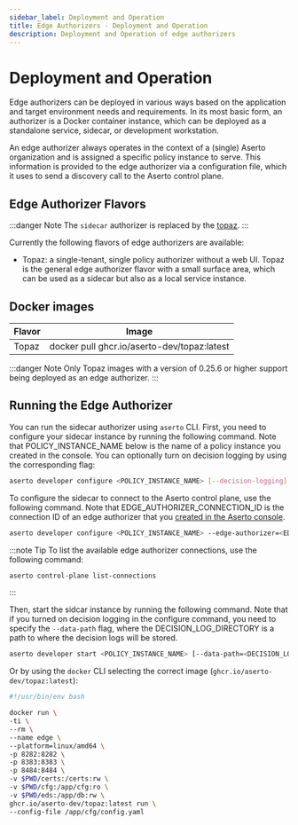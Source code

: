 ```yaml
---
sidebar_label: Deployment and Operation
title: Edge Authorizers - Deployment and Operation
description: Deployment and Operation of edge authorizers
---
```


# Deployment and Operation

Edge authorizers can be deployed in various ways based on the application and target environment needs and requirements.
In its most basic form, an authorizer is a Docker container instance, which can be deployed as a standalone service,
sidecar, or development workstation.

An edge authorizer always operates in the context of a (single) Aserto organization and is assigned a specific policy
instance to serve. This information is provided to the edge authorizer via a configuration file, which it uses to send a
discovery call to the Aserto control plane.

## Edge Authorizer Flavors

:::danger Note
The `sidecar` authorizer is replaced by the [topaz](https://github.com/aserto-dev/topaz).
:::


Currently the following flavors of edge authorizers are available:

- Topaz: a single-tenant, single policy authorizer without a web UI. Topaz is the general edge authorizer flavor with a small surface area, which can be used as a sidecar but also as a local service instance.

## Docker images

| Flavor  | Image
| ------- | --------------------------------------------------------
| Topaz   | docker pull ghcr.io/aserto-dev/topaz:latest

:::danger Note
Only Topaz images with a version of 0.25.6 or higher support being deployed as an edge authorizer.
:::

## Running the Edge Authorizer

You can run the sidecar authorizer using `aserto` CLI. First, you need to configure your sidecar instance by running the following command. Note that POLICY_INSTANCE_NAME below is the name of a policy instance you created in the console. You can optionally turn on decision logging by using the corresponding flag:

```sh
aserto developer configure <POLICY_INSTANCE_NAME> [--decision-logging]
```

To configure the sidecar to connect to the Aserto control plane, use the following command. Note that EDGE_AUTHORIZER_CONNECTION_ID is the connection ID of an edge authorizer that you [created in the Aserto console](/docs/aserto-console/connections/setup-edge.mdx). 

```sh
aserto developer configure <POLICY_INSTANCE_NAME> --edge-authorizer=<EDGE_AUTHORIZER_CONNECTION_ID> [--decision-logging]
```

:::note Tip
To list the available edge authorizer connections, use the following command:
```sh
aserto control-plane list-connections
```
:::

Then, start the sidcar instance by running the following command. Note that if you turned on decision logging in the configure command, you need to specify the `--data-path` flag, where the DECISION_LOG_DIRECTORY is a path to where the decision logs will be stored.

```sh
aserto developer start <POLICY_INSTANCE_NAME> [--data-path=<DECISION_LOG_DIRECTORY>]
```

Or by using the `docker` CLI selecting the correct image (`ghcr.io/aserto-dev/topaz:latest`):

```sh
#!/usr/bin/env bash

docker run \
-ti \
--rm \
--name edge \
--platform=linux/amd64 \
-p 8282:8282 \
-p 8383:8383 \
-p 8484:8484 \
-v $PWD/certs:/certs:rw \
-v $PWD/cfg:/app/cfg:ro \
-v $PWD/eds:/app/db:rw \
ghcr.io/aserto-dev/topaz:latest run \
--config-file /app/cfg/config.yaml
```
